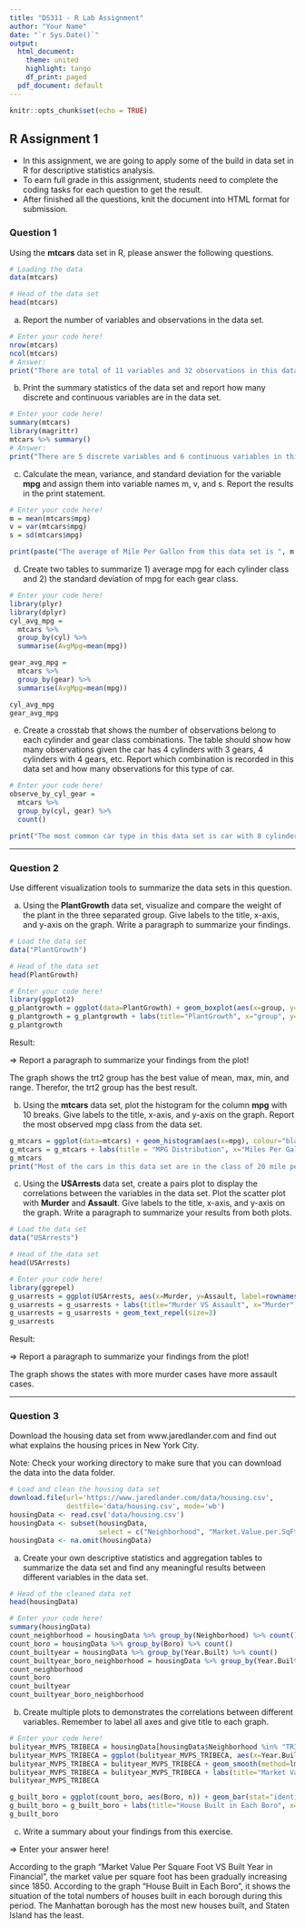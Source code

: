 ```yaml
---
title: "DS311 - R Lab Assignment"
author: "Your Name"
date: "`r Sys.Date()`"
output:
  html_document:
    theme: united
    highlight: tango
    df_print: paged
  pdf_document: default
---
```


```r
knitr::opts_chunk$set(echo = TRUE)
```

## R Assignment 1

* In this assignment, we are going to apply some of the build in data set in R for descriptive statistics analysis.
* To earn full grade in this assignment, students need to complete the coding tasks for each question to get the result.
* After finished all the questions, knit the document into HTML format for submission.

### Question 1

Using the **mtcars** data set in R, please answer the following questions.

```r
# Loading the data
data(mtcars)

# Head of the data set
head(mtcars)
```

a. Report the number of variables and observations in the data set.

```r
# Enter your code here!
nrow(mtcars)
ncol(mtcars)
# Answer:
print("There are total of 11 variables and 32 observations in this data set.")
```



b. Print the summary statistics of the data set and report how many discrete and continuous variables are in the data set.

```r
# Enter your code here!
summary(mtcars)
library(magrittr)
mtcars %>% summary()
# Answer:
print("There are 5 discrete variables and 6 continuous variables in this data set.")
```



c. Calculate the mean, variance, and standard deviation for the variable **mpg** and assign them into variable names m, v, and s. Report the results in the print statement.

```r
# Enter your code here!
m = mean(mtcars$mpg)
v = var(mtcars$mpg)
s = sd(mtcars$mpg)

print(paste("The average of Mile Per Gallon from this data set is ", m , " with variance ", v , " and standard deviation", s , "."))
```



d. Create two tables to summarize 1) average mpg for each cylinder class and 2) the standard deviation of mpg for each gear class.

```r
# Enter your code here!
library(plyr)
library(dplyr)
cyl_avg_mpg =
  mtcars %>%
  group_by(cyl) %>%
  summarise(AvgMpg=mean(mpg))

gear_avg_mpg = 
  mtcars %>%
  group_by(gear) %>%
  summarise(AvgMpg=mean(mpg))

cyl_avg_mpg
gear_avg_mpg
```



e. Create a crosstab that shows the number of observations belong to each cylinder and gear class combinations. The table should show how many observations given the car has 4 cylinders with 3 gears, 4 cylinders with 4 gears, etc. Report which combination is recorded in this data set and how many observations for this type of car.

```r
# Enter your code here!
observe_by_cyl_gear = 
  mtcars %>% 
  group_by(cyl, gear) %>% 
  count()

print("The most common car type in this data set is car with 8 cylinders and 3 gears. There are total of 12 cars belong to this specification in the data set.")
```


*** 

### Question 2

Use different visualization tools to summarize the data sets in this question.

a. Using the **PlantGrowth** data set, visualize and compare the weight of the plant in the three separated group. Give labels to the title, x-axis, and y-axis on the graph. Write a paragraph to summarize your findings.

```r
# Load the data set
data("PlantGrowth")

# Head of the data set
head(PlantGrowth)

# Enter your code here!
library(ggplot2)
g_plantgrowth = ggplot(data=PlantGrowth) + geom_boxplot(aes(x=group, y=weight))
g_plantgrowth = g_plantgrowth + labs(title="PlantGrowth", x="group", y="weight")
g_plantgrowth
```

Result:

=> Report a paragraph to summarize your findings from the plot!

The graph shows the trt2 group has the best value of mean, max, min, and range. Therefor, the trt2 group has the best result.

b. Using the **mtcars** data set, plot the histogram for the column **mpg** with 10 breaks. Give labels to the title, x-axis, and y-axis on the graph. Report the most observed mpg class from the data set.

```r
g_mtcars = ggplot(data=mtcars) + geom_histogram(aes(x=mpg), colour="black", fill="white", binwidth = 10)
g_mtcars = g_mtcars + labs(title = "MPG Distribution", x="Miles Per Gallon", y="Counts")
g_mtcars
print("Most of the cars in this data set are in the class of 20 mile per gallon.")
```



c. Using the **USArrests** data set, create a pairs plot to display the correlations between the variables in the data set. Plot the scatter plot with **Murder** and **Assault**. Give labels to the title, x-axis, and y-axis on the graph. Write a paragraph to summarize your results from both plots.

```r
# Load the data set
data("USArrests")

# Head of the data set
head(USArrests)

# Enter your code here!
library(ggrepel)
g_usarrests = ggplot(USArrests, aes(x=Murder, y=Assault, label=rownames(USArrests))) + geom_point()
g_usarrests = g_usarrests + labs(title="Murder VS Assault", x="Murder", y="Assault")
g_usarrests = g_usarrests + geom_text_repel(size=3)
g_usarrests
```

Result:

=> Report a paragraph to summarize your findings from the plot!

The graph shows the states with more murder cases have more assault cases.

***

### Question 3

Download the housing data set from www.jaredlander.com and find out what explains the housing prices in New York City.

Note: Check your working directory to make sure that you can download the data into the data folder. 

```r
# Load and clean the housing data set 
download.file(url='https://www.jaredlander.com/data/housing.csv',
              destfile='data/housing.csv', mode='wb')
housingData <- read.csv('data/housing.csv')
housingData <- subset(housingData, 
                      select = c("Neighborhood", "Market.Value.per.SqFt", "Boro", "Year.Built"))
housingData <- na.omit(housingData)                   
```

a. Create your own descriptive statistics and aggregation tables to summarize the data set and find any meaningful results between different variables in the data set.

```r
# Head of the cleaned data set
head(housingData)

# Enter your code here!
summary(housingData)
count_neighborhood = housingData %>% group_by(Neighborhood) %>% count()
count_boro = housingData %>% group_by(Boro) %>% count()
count_builtyear = housingData %>% group_by(Year.Built) %>% count()
count_builtyear_boro_neighborhood = housingData %>% group_by(Year.Built, Boro, Neighborhood) %>% count()
count_neighborhood
count_boro
count_builtyear
count_builtyear_boro_neighborhood
```

b. Create multiple plots to demonstrates the correlations between different variables. Remember to label all axes and give title to each graph.

```r
# Enter your code here!
bulityear_MVPS_TRIBECA = housingData[housingData$Neighborhood %in% "TRIBECA",]
bulityear_MVPS_TRIBECA = ggplot(bulityear_MVPS_TRIBECA, aes(x=Year.Built, y=Market.Value.per.SqFt)) + geom_point()
bulityear_MVPS_TRIBECA = bulityear_MVPS_TRIBECA + geom_smooth(method=lm)
bulityear_MVPS_TRIBECA = bulityear_MVPS_TRIBECA + labs(title="Market Value Per Square Foot VS Built Year in Financial", x="Built Year", y="Market Value Per Square Feet")
bulityear_MVPS_TRIBECA

g_built_boro = ggplot(count_boro, aes(Boro, n)) + geom_bar(stat="identity")
g_built_boro = g_built_boro + labs(title="House Built in Each Boro", x="Boro", y="House")
g_built_boro
```

c. Write a summary about your findings from this exercise.

=> Enter your answer here!

According to the graph "Market Value Per Square Foot VS Built Year in Financial", the market value per square foot has been gradually increasing since 1850. According to the graph "House Built in Each Boro", it shows the situation of the total numbers of houses built in each borough during this period. The Manhattan borough has the most new houses built, and Staten Island has the least.
